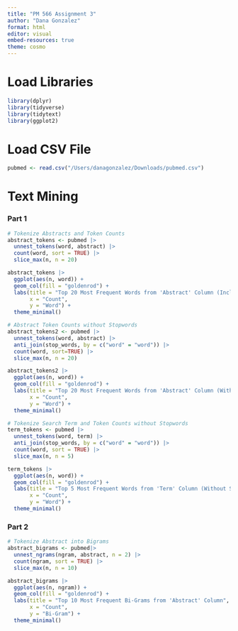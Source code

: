 ```yaml
---
title: "PM 566 Assignment 3"
author: "Dana Gonzalez"
format: html
editor: visual
embed-resources: true
theme: cosmo
---
```


# Load Libraries

```r
library(dplyr)
library(tidyverse)
library(tidytext)
library(ggplot2)
```

# Load CSV File
```r
pubmed <- read.csv("/Users/danagonzalez/Downloads/pubmed.csv")
```

# Text Mining

### Part 1

```r
# Tokenize Abstracts and Token Counts
abstract_tokens <- pubmed |>
  unnest_tokens(word, abstract) |>
  count(word, sort = TRUE) |>
  slice_max(n, n = 20)

abstract_tokens |>
  ggplot(aes(n, word)) +
  geom_col(fill = "goldenrod") +
  labs(title = "Top 20 Most Frequent Words from 'Abstract' Column (Including Stopwords)",
       x = "Count",
       y = "Word") +
  theme_minimal()

# Abstract Token Counts without Stopwords
abstract_tokens2 <- pubmed |>
  unnest_tokens(word, abstract) |>
  anti_join(stop_words, by = c("word" = "word")) |>
  count(word, sort=TRUE) |>
  slice_max(n, n = 20)

abstract_tokens2 |>
  ggplot(aes(n, word)) +
  geom_col(fill = "goldenrod") +
  labs(title = "Top 20 Most Frequent Words from 'Abstract' Column (Without Stopwords)",
       x = "Count",
       y = "Word") +
  theme_minimal()

# Tokenize Search Term and Token Counts without Stopwords
term_tokens <- pubmed |>
  unnest_tokens(word, term) |>
  anti_join(stop_words, by = c("word" = "word")) |>
  count(word, sort = TRUE) |>
  slice_max(n, n = 5)

term_tokens |>
  ggplot(aes(n, word)) +
  geom_col(fill = "goldenrod") +
  labs(title = "Top 5 Most Frequent Words from 'Term' Column (Without Stopwords)",
       x = "Count",
       y = "Word") +
  theme_minimal()
```

### Part 2 

```r
# Tokenize Abstract into Bigrams
abstract_bigrams <- pubmed|>
  unnest_ngrams(ngram, abstract, n = 2) |>
  count(ngram, sort = TRUE) |>
  slice_max(n, n = 10)

abstract_bigrams |>
  ggplot(aes(n, ngram)) +
  geom_col(fill = "goldenrod") +
  labs(title = "Top 10 Most Frequent Bi-Grams from 'Abstract' Column",
       x = "Count",
       y = "Bi-Gram") +
  theme_minimal()

```

